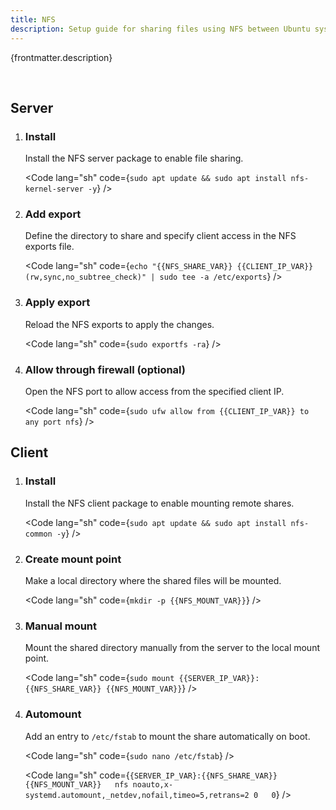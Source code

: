 ```yaml
---
title: NFS
description: Setup guide for sharing files using NFS between Ubuntu systems.
---
```



<p>{frontmatter.description}</p>

<br />

## Server

<Steps>

1.  ### Install

    Install the NFS server package to enable file sharing.

    <Code lang="sh" code={`sudo apt update && sudo apt install nfs-kernel-server -y`} />

2.  ### Add export

    Define the directory to share and specify client access in the NFS exports file.

    <Code lang="sh" code={`echo "{{NFS_SHARE_VAR}} {{CLIENT_IP_VAR}}(rw,sync,no_subtree_check)" | sudo tee -a /etc/exports`} />

3.  ### Apply export

    Reload the NFS exports to apply the changes.

    <Code lang="sh" code={`sudo exportfs -ra`} />

4.  ### Allow through firewall (optional)

    Open the NFS port to allow access from the specified client IP.

    <Code lang="sh" code={`sudo ufw allow from {{CLIENT_IP_VAR}} to any port nfs`} />

</Steps>

## Client

<Steps>

1.  ### Install

    Install the NFS client package to enable mounting remote shares.

    <Code lang="sh" code={`sudo apt update && sudo apt install nfs-common -y`} />

2.  ### Create mount point

    Make a local directory where the shared files will be mounted.

    <Code lang="sh" code={`mkdir -p {{NFS_MOUNT_VAR}}`} />

3.  ### Manual mount

    Mount the shared directory manually from the server to the local mount point.

    <Code lang="sh" code={`sudo mount {{SERVER_IP_VAR}}:{{NFS_SHARE_VAR}} {{NFS_MOUNT_VAR}}`} />

4.  ### Automount

    Add an entry to `/etc/fstab` to mount the share automatically on boot.

    <Code lang="sh" code={`sudo nano /etc/fstab`} />

    <Code lang="sh" code={`{SERVER_IP_VAR}:{{NFS_SHARE_VAR}}	{{NFS_MOUNT_VAR}}	nfs	noauto,x-systemd.automount,_netdev,nofail,timeo=5,retrans=2	0	0`} />

</Steps>
